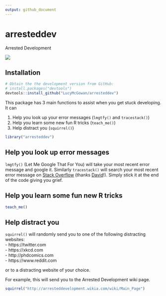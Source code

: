 ```yaml
---
output: github_document
---
```

<!-- README.md is generated from README.Rmd. Please edit that file -->

# arresteddev

Arrested Development


![](http://bukk.it/wow.gif)

## Installation

```r
# Obtain the the development version from GitHub:
# install.packages("devtools")
devtools::install_github("LucyMcGowan/arresteddev")
```

This package has 3 main functions to assist when you get stuck developing. It can 

1. Help you look up your error messages (`lmgtfy()` and `tracestack()`)
2. Help you learn some new fun R tricks (`teach_me()`)
3. Help distract you (`squirrel()`)


```r
library("arresteddev")
```

## Help you look up error messages

`lmgtfy()` (Let Me Google That For You) will take your most recent error message and google it. Similarly `tracestack()` will search your most recent error message on [Stack Overflow](https://stackoverflow.com) (thanks [David]("https://twitter.com/drob)!). Simply stick it at the end of the code giving you grief.

## Help you learn some fun new R tricks

```r
teach_me()
```

## Help distract you

`squirrel()` will randomly send you to one of the following distracting websites:  
- https://twitter.com  
- https://xkcd.com  
- http://phdcomics.com  
- https://www.reddit.com  

or to a distracting website of your choice.

For example, this will send you to the Arrested Development wiki page.

```r
squirrel("http://arresteddevelopment.wikia.com/wiki/Main_Page")
```


